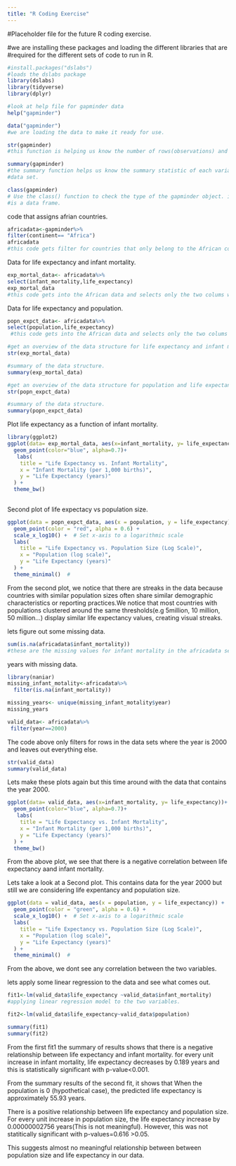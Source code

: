 ```yaml
---
title: "R Coding Exercise"
---
```


#Placeholder file for the future R coding exercise.

#we are installing these packages and loading the different libraries that are 
#required for the different sets of code to run in R.
```r
#install.packages("dslabs")
#loads the dslabs package
library(dslabs)
library(tidyverse)
library(dplyr)
```
```r
#look at help file for gapminder data
help("gapminder")

data("gapminder") 
#we are loading the data to make it ready for use.

str(gapminder) 
#this function is helping us know the number of rows(observations) and number of #variables in the data set. There are 10545 rows and 9 columns.

summary(gapminder)
#the summary function helps us know the summary statistic of each variable in the
#data set.

class(gapminder)
# Use the class() function to check the type of the gapminder object. its class 
#is a data frame.
```

code that assigns afrian countries.
```r
africadata<-gapminder%>%
filter(continent== "Africa")
africadata
#this code gets filter for countries that only belong to the African continent.
```

Data for life expectancy and infant mortality.
```r
exp_mortal_data<- africadata%>%
select(infant_mortality,life_expectancy)
exp_mortal_data
#this code gets into the African data and selects only the two colums we need.
```

Data for life expectancy and population.
```r
popn_expct_data<- africadata%>%
select(population,life_expectancy)
 #this code gets into the African data and selects only the two colums we need.
```

```r
#get an overview of the data structure for life expectancy and infant mortality.
str(exp_mortal_data)

#summary of the data structure.
summary(exp_mortal_data)

#get an overview of the data structure for population and life expectancy.
str(popn_expct_data)

#summary of the data structure.
summary(popn_expct_data)
```
Plot life expectancy as a function of infant mortality. 

```r
library(ggplot2)
ggplot(data= exp_mortal_data, aes(x=infant_mortality, y= life_expectancy))+
  geom_point(color="blue", alpha=0.7)+
   labs(
    title = "Life Expectancy vs. Infant Mortality",
    x = "Infant Mortality (per 1,000 births)",
    y = "Life Expectancy (years)"
  ) +
  theme_bw()
  
```
Second plot of life expectacy vs population size. 


```r
ggplot(data = popn_expct_data, aes(x = population, y = life_expectancy)) +
  geom_point(color = "red", alpha = 0.6) +
  scale_x_log10() +  # Set x-axis to a logarithmic scale
  labs(
    title = "Life Expectancy vs. Population Size (Log Scale)",
    x = "Population (log scale)",
    y = "Life Expectancy (years)"
  ) +
  theme_minimal()  #

```
From the second plot, we notice that there are streaks in the data because countries with similar population sizes often share similar demographic characteristics or reporting practices.We notice that most countries with populations clustered around the same thresholds(e.g 5million, 10 million, 50 million...) display similar life expectancy values, creating visual streaks.

lets figure out some missing data.
```r
sum(is.na(africadata$infant_mortality))
#these are the missing values for infant mortality in the africadata set.

```

years with missing data.
```r
library(naniar)
missing_infant_motality<-africadata%>%
  filter(is.na(infant_mortality))

missing_years<- unique(missing_infant_motality$year)
missing_years

```
```r
valid_data<- africadata%>%
 filter(year==2000)
```
The code above only filters for rows in the data sets where the year is 2000 and leaves
out everything else.
```r
str(valid_data)
summary(valid_data)
```
Lets make these plots again but this time around with the data that contains the year 2000.
```r
ggplot(data= valid_data, aes(x=infant_mortality, y= life_expectancy))+
  geom_point(color="blue", alpha=0.7)+
   labs(
    title = "Life Expectancy vs. Infant Mortality",
    x = "Infant Mortality (per 1,000 births)",
    y = "Life Expectancy (years)"
  ) +
  theme_bw()
```
From the above plot, we see that there is a negative correlation between life expectancy aand infant mortality.


Lets take a look at a Second plot. This contains data for the year 2000 but still we are considering life expentancy and population size.
```r
ggplot(data = valid_data, aes(x = population, y = life_expectancy)) +
  geom_point(color = "green", alpha = 0.6) +
  scale_x_log10() +  # Set x-axis to a logarithmic scale
  labs(
    title = "Life Expectancy vs. Population Size (Log Scale)",
    x = "Population (log scale)",
    y = "Life Expectancy (years)"
  ) +
  theme_minimal()  #
```
From the above, we dont see any correlation between the two variables.

lets apply some linear regression to the data and see what comes out.
```r
fit1<-lm(valid_data$life_expectancy ~valid_data$infant_mortality)
#applying linear regression model to the two variables.

fit2<-lm(valid_data$life_expectancy~valid_data$population)

summary(fit1)
summary(fit2)
```

\textbf{Explanation of results. }

From the first fit1 the summary of results shows that there is a negative relationship between life expectancy and infant mortality. for every unit increase in infant mortality, life expectancy decreases by 0.189 years and this is statistically significant with p-value<0.001.


From the summary results of the second fit, it shows that When the population is 0 (hypothetical case), the predicted life expectancy is approximately 55.93 years.

There is a positive relationship between life expectancy and population size. For every unit increase in population size, the life expectancy increase by 0.00000002756 years(This is not meaningful). However, this was not statitically significant with p-values=0.616 >0.05.

This suggests almost no meaningful relationship between between population size and life expectancy in our data.
